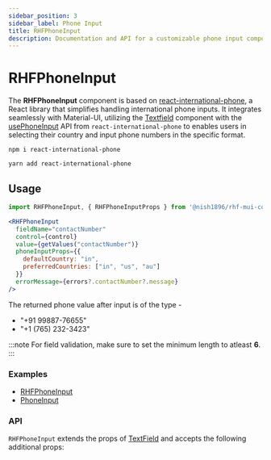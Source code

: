 ```yaml
---
sidebar_position: 3
sidebar_label: Phone Input
title: RHFPhoneInput
description: Documentation and API for a customizable phone input components with international number support.
---
```



# RHFPhoneInput

The **RHFPhoneInput** component is based on [react-international-phone](https://www.npmjs.com/package/react-international-phone),
a React library that simplifies handling international phone inputs.
It integrates seamlessly with Material-UI, utilizing the [Textfield](https://mui.com/material-ui/react-text-field/)
component with the [usePhoneInput](https://react-international-phone.vercel.app/docs/Advanced%20Usage/usePhoneInput)
API from `react-international-phone` to enables users in selecting
their country and input phone numbers in the specific format.

```
npm i react-international-phone
```

```
yarn add react-international-phone
```

## Usage

```js
import RHFPhoneInput, { RHFPhoneInputProps } from '@nish1896/rhf-mui-components/misc/phone-input';
```

```jsx
<RHFPhoneInput
  fieldName="contactNumber"
  control={control}
  value={getValues("contactNumber")}
  phoneInputProps={{
    defaultCountry: "in",
    preferredCountries: ["in", "us", "au"]
  }}
  errorMessage={errors?.contactNumber?.message}
/>
```

The returned phone value after input is of the type -
- "+91 99887-76655"
- "+1 (765) 232-3423"

:::note
For field validation, make sure to set the minimum length to atleast **6**.
:::

### Examples
- [RHFPhoneInput](https://rhf-mui-components-examples.netlify.app/miscellaneous-components)
- [PhoneInput](https://react-international-phone-storybook.vercel.app/?path=/story/phoneinput--default)

### API
`RHFPhoneInput` extends the props of [TextField](https://mui.com/material-ui/api/text-field/)
and accepts the following additional props:

<RHFPhoneInputPropsTable />